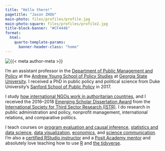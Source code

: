 ```yaml
---
title: "Hello there!"
pagetitle: "Jason ZHOU"
main-photo: files/profiles/profile.jpg
main-photo-square: files/profiles/profile2.jpg
title-block-banner: "#CF4446"
format:
  html:
    quarto-template-params:
      banner-header-class: "home"
---
```


::: {.grid}

::: {.g-col-12 .g-col-sm-4}

```{=html}
<div class="grid" style="--bs-columns: 5; row-gap: 0;">
  <div class="g-col-1 g-col-sm-0"></div>
  <div class="g-col-3 g-col-sm-5">
    <picture>
      <source media="(max-width: 576px)" srcset="{{< meta main-photo-square >}}">
      <source media="(min-width: 576px)" srcset="{{< meta main-photo >}}">
      <img class="img-fluid" src="{{< meta main-photo >}}" alt="{{< meta author-meta >}}">
    </picture>
  </div>
  <div class="g-col-1 g-col-sm-0"></div>
</div>
```

:::

::: {.g-col-12 .g-col-sm-8}

I'm an assistant professor in the [Department of Public Management and Policy](https://aysps.gsu.edu/public-management-policy/) at the [Andrew Young School of Policy Studies](https://aysps.gsu.edu/) at [Georgia State University](https://www.gsu.edu/). I received a PhD in public policy and political science from Duke University's [Sanford School of Public Policy](http://sanford.duke.edu/) in 2017.

I study [how international NGOs work in authoritarian countries](https://www.ingoresearch.org/amicable-contempt/), and I received the 2016–2018 [Emerging Scholar Dissertation Award](https://www.istr.org/page/DissertationISTR) from the [International Society for Third Sector Research (ISTR)](https://www.istr.org/). I do research in public administration and policy, nonprofit management, international relations, and comparative politics.

I teach courses on [program evaluation and causal inference](https://evalf22.classes.andrewheiss.com/), [statistics and data science](https://statsf18.classes.andrewheiss.com/), [data visualization](https://datavizs22.classes.andrewheiss.com/), [economics](https://econs22.classes.andrewheiss.com/), and [science communication](https://storiesf17.classes.andrewheiss.com/). I'm also a [certified RStudio instructor](https://education.rstudio.com/trainers/people/heiss+andrew/) and a [Posit Academy mentor](https://posit.co/products/enterprise/academy/) and absolutely love teaching how to use [R](https://www.r-project.org/) and [the tidyverse](https://www.tidyverse.org/).

:::

:::

